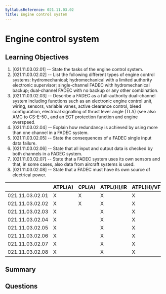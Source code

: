 ```yaml
---
SyllabusReference: 021.11.03.02
Title: Engine control system
---
```


# Engine control system

## Learning Objectives

1. [021.11.03.02.01] -- State the tasks of the engine control system.
2. [021.11.03.02.02] -- List the following different types of engine control
   systems: hydromechanical; hydromechanical with a limited authority electronic
   supervisor; single-channel FADEC with hydromechanical backup; dual-channel
   FADEC with no backup or any other combination.
3. [021.11.03.02.03] -- Describe a FADEC as a full-authority dual-channel system
   including functions such as an electronic engine control unit, wiring,
   sensors, variable vanes, active clearance control, bleed configuration,
   electrical signalling of thrust lever angle (TLA) (see also AMC to CS-E-50.,
   and an EGT protection function and engine overspeed.
4. [021.11.03.02.04] -- Explain how redundancy is achieved by using more than
   one channel in a FADEC system.
5. [021.11.03.02.05] -- State the consequences of a FADEC single input data
   failure.
6. [021.11.03.02.06] -- State that all input and output data is checked by both
   channels in a FADEC system.
7. [021.11.03.02.07] -- State that a FADEC system uses its own sensors and that,
   in some cases, also data from aircraft systems is used.
8. [021.11.03.02.08] -- State that a FADEC must have its own source of
   electrical power.

|                 | ATPL(A) | CPL(A) | ATPL(H)/IR | ATPL(H)/VFR | CPL(H) | IR  | CBIR(A) |
| --------------- | ------- | ------ | ---------- | ----------- | ------ | --- | ------- |
| 021.11.03.02.01 | X       | X      | X          | X           | X      |     |         |
| 021.11.03.02.02 | X       | X      | X          | X           | X      |     |         |
| 021.11.03.02.03 | X       |        | X          | X           |        |     |         |
| 021.11.03.02.04 | X       |        | X          | X           |        |     |         |
| 021.11.03.02.05 | X       |        | X          | X           |        |     |         |
| 021.11.03.02.06 | X       |        | X          | X           |        |     |         |
| 021.11.03.02.07 | X       |        | X          | X           |        |     |         |
| 021.11.03.02.08 | X       |        | X          | X           |        |     |         |

## Summary

## Questions
